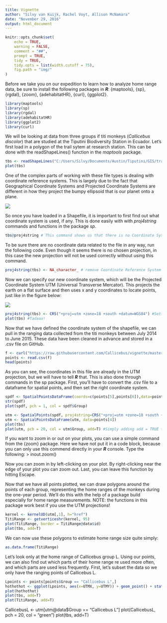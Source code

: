 ```yaml
---
title: Vignette
author: "Silvy van Kuijk, Rachel Voyt, Allison McNamara"
date: "November 29, 2016"
output: html_document
---
```

```r
knitr::opts_chunk$set(
    echo = TRUE,
    warning = FALSE,
    comment = "##",
    prompt = TRUE,
    tidy = TRUE,
    tidy.opts = list(width.cutoff = 75),
    fig.path = "img/"
)
```


Before we take you on our expedition to learn how to analyze home range data, be sure to install the following packages in ***R***: {maptools}, {sp}, {rgdal}, {zoom}, {adehabitatHR}, {curl}, {ggplot2}.


```r
library(maptools)
library(sp)
library(rgdal)
library(adehabitatHR)
library(ggplot2)
library(curl)
```

We will be looking at data from three groups if titi monkeys (*Callicebus discolor*) that are studied at the Tiputini Biodiversity Station in Ecuador. 
Let's first load in a polygon of the trail sytem at research station. This can be done with the readShapeLines() function in the *maptools* package. 

```r
tbs <- readShapeLines("C:/Users/Silvy/Documents/Austin/Tiputini/GIS/trails.shp")
plot(tbs)
```

One of the complex parts of working with these file types is dealing with coordinate reference systems. This is largely due to the fact that Geographical Coordinate Systems and Projected Coordinate Systems are different in how they project the bumpy ellipsoid that is our planet onto a plane.

<img src="http://ccar.colorado.edu/asen5050/projects/projects_2013/Chong_Joshua/GRACE_globe_animation.gif">

So once you have loaded in a Shapefile, it is important to first find out what coordinate system is used, if any. This is done easily with with *proj4string* commands and functions in the package *sp*.

```r
tbs@proj4string # This command shows us that there is no Coordinate System assigned to the TBS shapefile. 
```

To be sure there are no coordinate data related to the file in any way, run the following code. Even though it seems there is no chosen projection, in this case the new projection will not be used correctly without using this command.
```r
proj4string(tbs) <- NA_character_ # remove Coordinate Reference System information from TBS shapefile.
```

Now we can specify our new coordinate system, which will be the Projected Coordinate System UTM (Universal Transverse Mercator). This projects the earth on a flat surface and then uses x and y coordinates to locate points, just like in the figure below:

<img src="http://earth-info.nga.mil/GandG/coordsys/images/utm_mgrs_images/utm_fig1.jpg">

```r
proj4string(tbs) <- CRS("+proj=utm +zone=18 +south +datum=WGS84") #Setting UTM WGS84 as our Coortinate Reference System (CRS).
plot(tbs) #Tadaaa!
```

Now that we have defined the coordinate system of the shapefile, we can pull in the ranging data collected from the titi monkeys between July 2014 to June 2015. These data have been cleaned in advance and stored in a .csv file on GitHub.
```r
f <- curl("https://raw.githubusercontent.com/Callicebus/vignette/master/GPScoordinates.csv")
points <- read.csv(f)
head(points)
```

As you can see, the coordinates in this file are already in the UTM projection, but we will have to tell ***R*** that. This is also done through commands in the sp package. First, you'll have to convert the .csv file to a dataframe for spatial points, and then set the right coordinate system.
```r
spdf <- SpatialPointsDataFrame(coords=c(points[5],points[6]),data=points[4]) #Column 5 has the X-coordinates, column 6 has the Y-coordinates, and column 4 has important attribute data.
str(spdf)
plot(spdf, pch = 1, col = spdf$Group)

utm <- SpatialPoints(spdf, proj4string=CRS("+proj=utm +zone=18 +south +datum=WGS84"))
utm <- SpatialPointsDataFrame(utm, data=points[4])
plot(tbs)
plot(utm, pch = 20, col = utm$Group, add=T) #Simply adding add = TRUE to your code will overlay the second plot on the first. 
```

If you want to zoom in or out on your plots, you can use a simple command from the {zoom} package. Here we have not put it in a code block, because you can only use this commend directly in your ***R*** console. Type the following:
> inout.zoom()

Now you can zoom in by left-clicking on your plot. By right-clicking near the edge of your plot you can zoom out. Last, you can leave this function by hitting Escape. 

Now that we have all points plotted, we can draw polygons around the points of each group, representing the home ranges of the monkeys during the one-year period. We'll do this with the help of a package build especially for home range measurements. 
NOTE: the functions in this package work best if you use the UTM projections!
```r
kernel <- kernelUD(utm[,1], h="href")
TitiRange <- getverticeshr(kernel, 95)
plot(TitiRange, border = TitiRange@data$id)
plot(tbs, add=T)
```

We can now use these polygons to estimate home range size quite simply:
```r
as.data.frame(TitiRange)
```

Let's look only at the home range of Callicebus group L. Using our points, we can also find out which parts of their home range re used more often, and which parts are used less frequently.
First, let's subset the data so we only have the ranging points of Callicebus L.
```r
Lpoints <- points[points$Group == "Callicebus L",]
hothothot <- ggplot(Lpoints, aes(x=UTMX, y=UTMY)) + geom_point() + stat_density2d(aes(fill=..density..), geom = "tile", contour = FALSE) + scale_fill_gradient2(low = "green", high = "blue")
plot(hothothot)
plot(tbs, add=T)
plot(TitiRange, add=T)

```


CallicebusL <- utm[utm@data$Group == "Callicebus L"]
plot(CallicebusL, pch = 20, col = "green")
plot(tbs, add=T)
